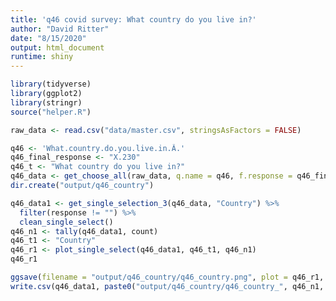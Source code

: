 ```yaml
---
title: 'q46 covid survey: What country do you live in?'
author: "David Ritter"
date: "8/15/2020"
output: html_document
runtime: shiny
---
```


```r
library(tidyverse)
library(ggplot2)
library(stringr)
source("helper.R")
```

```r
raw_data <- read.csv("data/master.csv", stringsAsFactors = FALSE)
```

```r
q46 <- 'What.country.do.you.live.in.Â.'
q46_final_response <- "X.230"
q46_t <- "What country do you live in?"
q46_data <- get_choose_all(raw_data, q.name = q46, f.response = q46_final_response)
dir.create("output/q46_country")
```

```r
q46_data1 <- get_single_selection_3(q46_data, "Country") %>%
  filter(response != "") %>%
  clean_single_select()
q46_n1 <- tally(q46_data1, count)
q46_t1 <- "Country"
q46_r1 <- plot_single_select(q46_data1, q46_t1, q46_n1)
q46_r1
```

```r
ggsave(filename = "output/q46_country/q46_country.png", plot = q46_r1, device = 'png')
write.csv(q46_data1, paste0("output/q46_country/q46_country_", q46_n1, ".csv"), row.names = FALSE)
```



